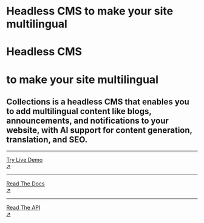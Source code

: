 <div className="grid grid-cols-1 lg:grid-cols-3 gap-8 mt-8 md:mt-20">
  <div className="cols-span-1 lg:col-span-2">
    <div className="block md:hidden mb-8">
      <h1 className="text-5xl font-black leading-compact">
        <span className="nx-text-primary-600">Headless CMS</span>
        <span> to make your site multilingual</span>
      </h1>
    </div>
    <div className="hidden md:block mb-12">
      <h1 className="text-8xl font-black leading-compact">
        <span className="nx-text-primary-600">Headless CMS</span>
      </h1>
      <h1 className="text-8xl font-black">to make your site multilingual</h1>
    </div>
    <h2 className="text-lg leading-relaxed">
      Collections is a headless CMS that enables you to add multilingual content like blogs,
      announcements, and notifications to your website, with AI support for content generation,
      translation, and SEO.
    </h2>
  </div>
  <div className="mt-4">
    <hr />
    <a
      target="_blank"
      href="https://app.collectionsdemo.live/admin/"
      rel="dofollow"
      className="hover:nx-text-primary-600 hover:underline"
    >
      <div className="flex py-5">
        <div className="flex-auto">Try Live Demo</div>
        <div className="flex-none">↗</div>
      </div>
    </a>
    <hr />
    <a href="docs/home" className="hover:nx-text-primary-600 hover:underline">
      <div className="flex py-5">
        <div className="flex-auto">Read The Docs</div>
        <div className="flex-none">↗</div>
      </div>
    </a>
    <hr />
    <a href="reference/api" className="hover:nx-text-primary-600 hover:underline">
      <div className="flex py-5">
        <div className="flex-auto">Read The API</div>
        <div className="flex-none">↗</div>
      </div>
    </a>
  </div>
</div>
